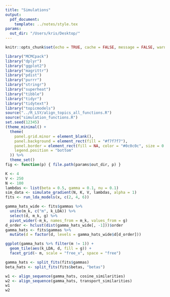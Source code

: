 ```yaml
---
title: "Simulations"
output:
  pdf_document:
    template: ../notes/style.tex
params:
  out_dir: "/Users/kris/Desktop/"
---
```


```r
knitr::opts_chunk$set(echo = TRUE, cache = FALSE, message = FALSE, warning = FALSE, fig.width = 5, fig.height = 2)
```

```r
library("MCMCpack")
library("dplyr")
library("ggplot2")
library("magrittr")
library("pdist")
library("purrr")
library("stringr")
library("superheat")
library("tibble")
library("tidyr")
library("tidytext")
library("topicmodels")
source("../R_LSY/align_topics_all_functions.R")
source("simulation_functions.R")
set.seed(12345)
(theme_minimal() + 
  theme(
    panel.grid.minor = element_blank(),
    panel.background = element_rect(fill = "#f7f7f7"),
    panel.border = element_rect(fill = NA, color = "#0c0c0c", size = 0.6),
    legend.position = "bottom"
  )) %>%
  theme_set()
fig <- function(p) { file.path(params$out_dir, p) }
```

```r
K <- 4
V <- 250
N <- 100
lambdas <- list(beta = 0.5, gamma = 0.1, nu = 0.1)
sim_data <- simulate_gradient(N, K, V, lambdas, alpha = 1)
fits <- run_lda_models(x, c(2, 4, 6))
```

```r
gamma_hats_wide <- fits$gammas %>%
  unite(m_k, c("m", k_LDA)) %>%
  select(d, m_k, g) %>%
  pivot_wider(-m_k, names_from = m_k, values_from = g)
d_order <- hclust(dist(gamma_hats_wide[, -1]))$order
gamma_hats <- fits$gammas %>%
  mutate(d = factor(d, levels = gamma_hats_wide$d[d_order]))
```


```r
ggplot(gamma_hats %>% filter(m != 1)) +
  geom_tile(aes(k_LDA, d, fill = g)) +
  facet_grid(~ m, scale = "free_x", space = "free")
```

```r
gamma_hats <- split_fits(fits$gammas)
beta_hats <- split_fits(fits$betas, "betas")
```

```r
w1 <- align_sequence(gamma_hats, cosine_similarities)
w2 <- align_sequence(gamma_hats, transport_similarities)
w1
w2
```
